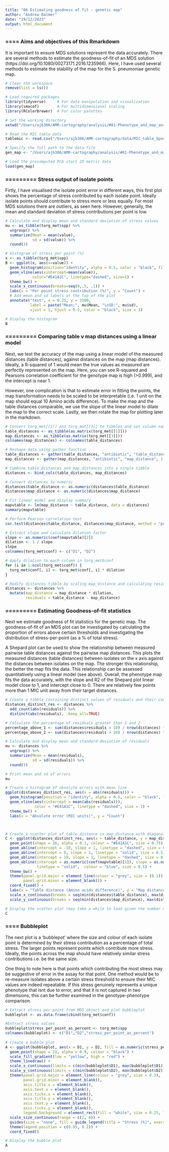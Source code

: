 ```yaml
---
title: "06 Estimating goodness of fit - genetic map"
author: "Andrew Balmer"
date: "19/12/2023"
output: html_document
---
```


### ==== Aims and objectives of this Rmarkdown

It is important to ensure MDS solutions represent the data accurately. There are several methods to estimate the goodness-of-fit of an MDS solution (https://doi.org/10.1080/00273171.2016.1235966). Here, I have used several methods to estimate the stability of the map for the S. pneumoniae genetic map. 

```r

# Clear the workspace
remove(list = ls())

# Load required packages
library(tidyverse)     # For data manipulation and visualization
library(smacof)        # For multidimensional scaling
library(RColorBrewer)  # For color palettes

# Set the working directory
setwd("/Users/ajb306/AMR-cartography/analysis/#01-Phenotype_and_map_analyses/#07-10-Estimating-goodness-of-fit")

# Read the MIC table data
tablemic <- read.csv("/Users/ajb306/AMR-cartography/data/MIC_table_Spneumoniae.csv", header=TRUE, sep=",", skip = 0)

# Specify the full path to the data file
gen_map <- "/Users/ajb306/AMR-cartography/analysis/#01-Phenotype_and_map_analyses/#03-06-Generating-phenotype-and-genotype-maps/Spneumo_3628_PCA_start_2D_METRIC_genetic.RData"

# Load the precomputed PCA start 2D metric data
load(gen_map)

```

### ========= Stress output of isolate points
Firtly, I have visualised the isolate point error in different ways, this first plot shows the percentage of stress contributed by each isolate point. Ideally isolate points should contribute to stress more or less equally. For most MDS solutions there are outliers, as seen here. However, generally, the mean and standard deviation of stress contributions per point is low.

```r

# Calculate and display mean and standard deviation of stress values
mu <- as_tibble(torg_met$spp) %>%
  ungroup() %>%
  summarize(Mean = mean(value),
            sd = sd(value)) %>%
  round(3)

# Histogram of stress per point (%)
x <- as_tibble(torg_met$spp)
B <- ggplot(x, aes(x=value)) + 
  geom_histogram(position="identity", alpha = 0.5, color = "black", fill = "#E41A1C", bins = 30) +
  geom_vline(aes(xintercept=mean(value)),
            color="#E41A1C", linetype="dashed", size=1) + 
  theme_bw() +
  scale_x_continuous(breaks=seq(0,.5, .1)) +
  labs(x = "Per point stress contribution (%)", y = "Count") +
  # Add mean and sd labels at the top of the plot
  annotate("text", x = 0.25, y = 2500,
           label = paste("Mean:", mu$Mean, "\nSD:", mu$sd),
           vjust = 1, hjust = 0.5, color = "black", size = 3) 

# Display the histogram
B


```


### ========= Comparing table v map distances using a linear model

Next, we test the accuracy of the map using a linear model of the measured distances (table distances), against distances on the map (map distances). Ideally, a R-squared of 1 would mean the true values as measured are perfectly represented on the map. Here, you can see R-squared and Pearsons correlation coefficient for the genotype map is high (>0.999), and the intercept is near 1. 

However, one complication is that to estimate error in fitting the points, the map transformation needs to be scaled to be interpretable (i.e. 1 unit on the map should equal 10 Amino acids difference). To make the map and the table distances comparable, we use the slope of the linear model to dilate the map to the correct scale. Lastly, we then rotate the map for plotting later in the markdown.

```r

# Convert torg_met[[1]] and torg_met[[3]] to tibbles and set column names
table_distances <- as_tibble(as.matrix(torg_met[[1]]))
map_distances <- as_tibble(as.matrix(torg_met[[3]]))
colnames(map_distances) <- colnames(table_distances)

# Reshape data using gather function
table_distances <- gather(table_distances, "antibiotic", "table_distance", 1:nrow(x)) 
map_distances <- gather(map_distances, "antibiotic", "map_distance", 1:nrow(x))

# Combine table_distances and map_distances into a single tibble
distances <- bind_cols(table_distances, map_distances)

# Convert distances to numeric
distances$table_distance <- as.numeric(distances$table_distance)
distances$map_distance <- as.numeric(distances$map_distance)

# Fit linear model and display summary
mapvtable <- lm(map_distance ~ table_distance, data = distances)
summary(mapvtable)

# Perform Pearson correlation test
cor.test(distances$table_distance, distances$map_distance, method = "pearson")

# Extract slope and calculate dilation factor
slope <- as.numeric(coef(mapvtable)[2])
dilation <- 1 / slope
slope
colnames(torg_met$conf) <- c("D1", "D2")

# Apply dilation to each column in torg_met$conf
for (i in 1:ncol(torg_met$conf)) {
  torg_met$conf[, i] <- torg_met$conf[, i] * dilation
}

# Modify distances tibble by scaling map_distance and calculating residuals
distances <- distances %>%
  mutate(map_distance = map_distance * dilation, 
         residuals = table_distance - map_distance)

```


### ========= Estimating Goodness-of-fit statistics

Next we estimate goodness of fit statistics for the genetic map. The goodness-of-fit of an MDS plot can be investigated by calculating the proportion of errors above certain thresholds and investigating the distribution of stress-per-point (as a % of total stress). 

A Shepard plot can be used to show the relationship between measured pairwise table distances against the pairwise map distances. This plots the measured distances (table distances) between isolates on the x axis against the distances between isolates on the map. The stronger this relationship, the better the map fits the data. This relationship can be assessed quantitatively using a linear model (see above). Overall, the phenotype map fits the data accurately, with the slope and R2 of the Shepard plot linear model close to 1, and intercept close to 0. There are relatively few points more than 1 MIC unit away from their target distances.

```r

# Create a tibble containing distinct values of residuals and their counts
distances_distinct_res <- distances %>%
  add_count(abs(residuals)) %>%
  distinct(abs(residuals), .keep_all=TRUE)

# Calculate the percentage of residuals greater than 1 and 2
percentage_above_1 <- sum(distances$residuals > 10) / nrow(distances) * 100
percentage_above_2 <- sum(distances$residuals > 20) / nrow(distances) * 100

# Calculate and display mean and standard deviation of residuals
mu <- distances %>%
  ungroup() %>%
  summarize(Mean = mean(residuals),
            sd = sd(residuals)) %>%
  round(3)

# Print mean and sd of errors
mu

# Create a histogram of absolute errors with mean line
ggplot(distances_distinct_res, aes(x = abs(residuals))) + 
  geom_histogram(position = "identity", alpha = 0.5, color = "black", fill = "#E41A1C", bins = 30) +
  geom_vline(aes(xintercept = mean(abs(residuals))),
             color = "#E41A1C", linetype = "dashed", size = 1) + 
  theme_bw() +
  labs(x = "Absolute error (MIC units)", y = "Count") 



# Create a scatter plot of table_distance vs map_distance with diagonal reference lines 
C <- ggplot(distances_distinct_res, aes(x = table_distance, y = map_distance)) +
  geom_point(shape = 16, alpha = 0.1, colour = "#E41A1C", size = 0.75) +
  geom_abline(intercept = -10, slope = 1, linetype = "dashed", size = 0.5) +
  geom_abline(intercept = 0, slope = 1, linetype = "solid", size = 0.5) +
  geom_abline(intercept = 10, slope = 1, linetype = "dashed", size = 0.5) +
  geom_abline(intercept = as.numeric(coef(mapvtable)[1]), slope = as.numeric(coef(mapvtable)[2]) * dilation,
              linetype = "solid",  colour = "blue", size = 0.5) +
  theme_bw() +
  theme(panel.grid.major = element_line(colour = "grey", size = (0.1)),
        panel.grid.minor = element_blank()) +
  coord_fixed() +
  labs(x = "Table distance (Amino acids difference)", y = "Map distance (Amino acids difference)") +
  scale_x_continuous(breaks = seq(min(distances$table_distance), max(distances$table_distance) + 10, 10)) +
  scale_y_continuous(breaks = seq(min(distances$map_distance), max(distances$map_distance + 10), 10))

# Display the scatter plot (may take a while to load given the number of pairwise points)
C

```

### ==== Bubbleplot
The next plot is a 'bubblepot' where the size and colour of each isolate point is determined by their stress contribution as a percentage of total stress. The larger points represent points which contribute more stress. Ideally, the points across the map should have relatively similar stress contributions i.e. be the same size.

One thing to note here is that points which contributing the most stress may be suggestive of error in the assay for that point. One method would be to re-measure isolates above a certain stress threshold to ensure their MIC values are indeed repeatable. If this stress genuinely represents a unique phenotype that isnt due to error, and that it is not captured in two dimensions, this can be further examined in the genotype-phenotype comparison.

```r

# Extract stress per point from MDS object and plot bubbleplot
bubbleplot <- as.data.frame(cbind(torg_met$conf))

#Extract stress values
bubbleplot$stress_per_point_as_percent <- torg_met$spp
colnames(bubbleplot) <- c("D1","D2","stress_per_point_as_percent")
         
# Create a bubble plot
A <- ggplot(bubbleplot, aes(x = D1, y = D2, fill = as.numeric(stress_per_point_as_percent), size = stress_per_point_as_percent)) +
  geom_point(shape = 21, alpha = 0.9, colour = "black") +
  scale_fill_gradient(low = "yellow", high = "red") + 
  theme_linedraw() +
  scale_x_continuous(limits = c(min(bubbleplot$D1), max(bubbleplot$D1) + 5), breaks = seq(min(bubbleplot$D1), max(bubbleplot$D1) + 10, 10)) +
  scale_y_continuous(limits = c(min(bubbleplot$D2), max(bubbleplot$D2) + 5), breaks = seq(min(bubbleplot$D2), max(bubbleplot$D2 + 10), 10)) +
  theme(panel.grid.major = element_line(colour = "grey", size = 0.3),
        panel.grid.minor = element_blank(),
        axis.title.x = element_blank(),
        axis.text.x = element_blank(),
        axis.ticks.x = element_blank(),
        axis.title.y = element_blank(),
        axis.text.y = element_blank(),
        axis.ticks.y = element_blank(),
        legend.background = element_rect(fill = "white", size = 0.25, linetype = "solid", colour = "black")) + 
  scale_size_continuous(range = c(2, 8)) +
  guides(size = "none", fill = guide_legend(title = "Stress (%)", override.aes = list(size = 5))) +
  theme(legend.position = c(0.85, 0.2)) +
  coord_fixed()

# Display the bubble plot
A

```
